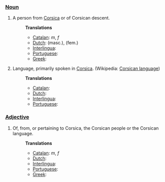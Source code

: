 ===[[Noun]]===
#A person from [[Corsica]] or of Corsican descent.
#:'''Translations'''
#:*[[Catalan]]: [[]] ''m'', [[]] ''f''
#:*[[Dutch]]:  [[]] (masc.), [[]] (fem.)
#:*[[Interlingua]]: [[]]
#:*[[Portuguese]]: [[]]
#:*[[Greek]]:[[]]
#Language, primarily spoken in [[Corsica]]. (Wikipedia: [[w:Corsican language|Corsican language]])
#:'''Translations'''
#:*[[Catalan]]: [[]]
#:*[[Dutch]]: [[]]
#:*[[Interlingua]]: [[]]
#:*[[Portuguese]]: [[]]
===[[Adjective]]===
#Of, from, or pertaining to Corsica, the Corsican people or the Corsican language.
#:'''Translations'''
#:*[[Catalan]]: [[]] ''m'', [[]] ''f''
#:*[[Dutch]]: [[]]
#:*[[Interlingua]]: [[]]
#:*[[Portuguese]]: [[]]
#:*[[Greek]]:[[]]
